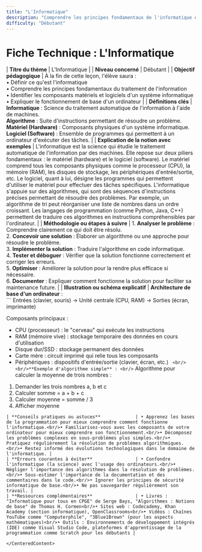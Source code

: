 ```yaml
---
title: "L'Informatique"
description: "Comprendre les principes fondamentaux de l'informatique et son fonctionnement"
difficulty: "Débutant"
---
```


<CenteredContent>

# Fiche Technique : L'Informatique

| **Titre du thème**                            | L'Informatique                                                                                                                                                                                                                                                                                                                                                                                                         |
| **Niveau concerné**                           | Débutant                                                                                                                                                                                                                                                                                                                                                                                                                                  |
| **Objectif pédagogique**                      | À la fin de cette leçon, l'élève saura : <br/>• Définir ce qu'est l'informatique <br/>• Comprendre les principes fondamentaux du traitement de l'information <br/>• Identifier les composants matériels et logiciels d'un système informatique <br/>• Expliquer le fonctionnement de base d'un ordinateur                                                                                                                                                                                                                |
| **Définitions clés**                          | **Informatique** : Science du traitement automatique de l'information à l'aide de machines. <br/>**Algorithme** : Suite d'instructions permettant de résoudre un problème. <br/>**Matériel (Hardware)** : Composants physiques d'un système informatique. <br/>**Logiciel (Software)** : Ensemble de programmes qui permettent à un ordinateur d'exécuter des tâches.                                                                                                                                                                                          |
| **Explication de la notion avec exemples**    | L'informatique est la science qui étudie le traitement automatique de l'information par des machines. Elle repose sur deux piliers fondamentaux : le matériel (hardware) et le logiciel (software). Le matériel comprend tous les composants physiques comme le processeur (CPU), la mémoire (RAM), les disques de stockage, les périphériques d'entrée/sortie, etc. Le logiciel, quant à lui, désigne les programmes qui permettent d'utiliser le matériel pour effectuer des tâches spécifiques. L'informatique s'appuie sur des algorithmes, qui sont des séquences d'instructions précises permettant de résoudre des problèmes. Par exemple, un algorithme de tri peut réorganiser une liste de nombres dans un ordre croissant. Les langages de programmation (comme Python, Java, C++) permettent de traduire ces algorithmes en instructions compréhensibles par l'ordinateur.                                                                                                                       |
| **Méthodologie ou étapes à suivre**           | 1. **Analyser le problème** : Comprendre clairement ce qui doit être résolu.<br/>2. **Concevoir une solution** : Élaborer un algorithme ou une approche pour résoudre le problème.<br/>3. **Implémenter la solution** : Traduire l'algorithme en code informatique.<br/>4. **Tester et déboguer** : Vérifier que la solution fonctionne correctement et corriger les erreurs.<br/>5. **Optimiser** : Améliorer la solution pour la rendre plus efficace si nécessaire.<br/>6. **Documenter** : Expliquer comment fonctionne la solution pour faciliter sa maintenance future. |
| **Illustration ou schéma explicatif**         | **Architecture de base d'un ordinateur** : <br/>```
Entrées (clavier, souris) → Unité centrale (CPU, RAM) → Sorties (écran, imprimante)

Composants principaux :
- CPU (processeur) : le "cerveau" qui exécute les instructions
- RAM (mémoire vive) : stockage temporaire des données en cours d'utilisation
- Disque dur/SSD : stockage permanent des données
- Carte mère : circuit imprimé qui relie tous les composants
- Périphériques : dispositifs d'entrée/sortie (clavier, écran, etc.)
``` <br/><br/>**Exemple d'algorithme simple** : <br/>```
Algorithme pour calculer la moyenne de trois nombres :
1. Demander les trois nombres a, b et c
2. Calculer somme = a + b + c
3. Calculer moyenne = somme / 3
4. Afficher moyenne
``` |
| **Conseils pratiques ou astuces**             | • Apprenez les bases de la programmation pour mieux comprendre comment fonctionne l'informatique.<br/>• Familiarisez-vous avec les composants de votre ordinateur pour mieux comprendre son fonctionnement.<br/>• Décomposez les problèmes complexes en sous-problèmes plus simples.<br/>• Pratiquez régulièrement la résolution de problèmes algorithmiques.<br/>• Restez informé des évolutions technologiques dans le domaine de l'informatique. |
| **Erreurs courantes à éviter**                | • Confondre l'informatique (la science) avec l'usage des ordinateurs.<br/>• Négliger l'importance des algorithmes dans la résolution de problèmes.<br/>• Sous-estimer l'importance de la documentation et des commentaires dans le code.<br/>• Ignorer les principes de sécurité informatique de base.<br/>• Ne pas sauvegarder régulièrement son travail. |
| **Ressources complémentaires**                | • Livres : "Informatique pour tous en CPGE" de Serge Bays, "Algorithmes : Notions de base" de Thomas H. Cormen<br/>• Sites web : Codecademy, Khan Academy (section informatique), OpenClassrooms<br/>• Vidéos : Chaînes YouTube comme "Computerphile", "3Blue1Brown" (pour les aspects mathématiques)<br/>• Outils : Environnements de développement intégrés (IDE) comme Visual Studio Code, plateformes d'apprentissage de la programmation comme Scratch pour les débutants |

</CenteredContent>